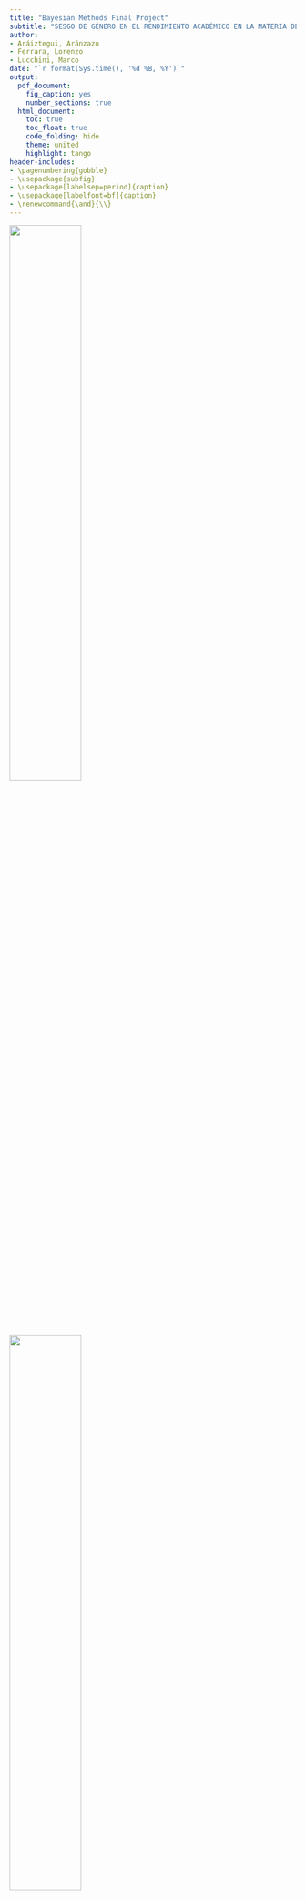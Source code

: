 ```yaml
---
title: "Bayesian Methods Final Project"
subtitle: "SESGO DE GÉNERO EN EL RENDIMIENTO ACADÉMICO EN LA MATERIA DE MATEMÁTICAS"
author:
- Aráiztegui, Aránzazu
- Ferrara, Lorenzo
- Lucchini, Marco
date: "`r format(Sys.time(), '%d %B, %Y')`"
output:
  pdf_document: 
    fig_caption: yes
    number_sections: true
  html_document:
    toc: true
    toc_float: true
    code_folding: hide
    theme: united
    highlight: tango
header-includes:
- \pagenumbering{gobble}
- \usepackage{subfig}
- \usepackage[labelsep=period]{caption}
- \usepackage[labelfont=bf]{caption}
- \renewcommand{\and}{\\}
---
```



\renewcommand{\contentsname}{Índice}
\renewcommand{\figurename}{Figura}
\renewcommand{\tablename}{Tabla}

\captionsetup{width=.75\textwidth}

\vspace{120mm}

<left>
![](Logo UPC.png){width="50%"}
</left> <right>
![](Logo UB.png){width="50%"}
</right> 

\newpage

\tableofcontents

\pagebreak

\pagenumbering{arabic}


```r
knitr::opts_chunk$set(echo = FALSE, warning = FALSE)
library(knitr)
library(kableExtra)
library(summarytools)
library(ggplot2)
library(fastDummies)
library(R2jags)
library(truncnorm)
```

```r
load("alumni.Rdata")
alumni$AREA_TERRITORIAL[alumni$AREA_TERRITORIAL == "Maresme Vallès Oriental" | alumni$AREA_TERRITORIAL == "Maresme-Vallès Oriental"] = "Maresme - Vallès Oriental" 

alumni$AREA_TERRITORIAL = factor(alumni$AREA_TERRITORIAL)
```




# Introducción 

El sesgo de género está presente en numerosos ámbitos de nuestra vida y se aprecia de forma notable en el ámbito educativo, más concretamente en las materias del ámbito STEAM. 
\
Parece ser que aunque no hay una evidente brecha de género en el comienzo de los estudios primarios, el sesgo de género comienza a aparecer de forma clara a lo largo del proceso educativo, agudizándose en las últimas etapas de la educación obligatoria y evidenciándose de forma clara en la educación universitaria.

...

## Descripción del problema

Con el objetivo de evaluar la capacidad y el nivel de competencia en las diferentes áreas del conocimiento que tiene el alumnado de Cataluña, el Departament d’Educació de la Generalitat de Cataluña realiza una prueba de competencias y conocimientos básicos en las áreas lingüísticas, matemáticas y científico-tecnológicas en los últimos cursos de la educación primaria y secundaria.
\
Según el Departament se trata de una evaluación de carácter formativo y orientador que pueda servir tanto a los centros como al profesorado y al propio Departament para impulsar las mejoras en el sistema educativo catalán.


## Objectivos del modelo

Este trabajo tiene como objetivo principal ver si existe un sesgo de género en los resultados obtenidos en la competencia matemática con respecto al sexo y a las competencias humanísticas para ello intentaremos crear un modelo que relacione la puntuación obtenida en la competencia matemática con respecto al sexo, a las competencias lingüísticas e incluso con respecto al tipo de centro educativo o al tamaño de la población. 
\
De esta manera podríamos ver si en el sexo femenino no se da una diferencia entre el rendimiento en humanidades y matemáticas, personas con bajo rendimiento en humanidades también lo tendrían en matemáticas. 
\
Y en cambio en el sexo masculino personas con bajo rendimiento en humanidades tendrían buenos resultados en matemáticas.
\
Si ampliamos los datos y vemos la tabla de resultados para un mismo individuo en sexto de primaria y cuarto de la podríamos establecer un segundo objetivo que sería ver si se mantienen los resultados en ambos sexos o si hay diferencias significativas en cuanto al rendimiento en el área de matemáticas al aumentar la edad en relación al sexo.


\newpage

# Descripción de la base de datos

La base de datos que hemos utilizado en este trabajo procede del catálogo de datos en abierto que proporciona la Generalitat de Catalunya en su página web. **IS a merge between QUARTZ and SISE on common id of the student.** Se puede acceder a la base de datos completa en el siguiente enlace:
\
[Avaluació de quart d’Educació Secundària Obligatòria | Dades obertes de Catalunya](https://analisi.transparenciacatalunya.cat/Educaci-/Avaluaci-de-quart-d-Educaci-Secund-ria-Obligat-ria/59vm-wwq7)
\
El dataset contiene los resultados obtenidos por el alumnado de cuarto curso de ESO en la evaluación de competencias básicas al final de la educación secundaria desde el año 2012.
\
Se incluye un código de alumno para poder hacer comparativas con los resultados obtenidos en sextos de primaria. Dado que el código solo está disponible a partir del año 2016 se utilizarán únicamente los datos del alunado a partir de este año.
\
La base de datos ha sido actualizada el 20 de octubre de 2022
\
**We have 46384 students**


## Definición de las variables utilizadas

Base de dades 

| Nom de columna | Descripció | Tipus |
|--------------------|-----------------------------------------------|----------------|
| PMAT_4 | Puntuació global ponderada de competència matemàtica en el examen de Quart | Nombre |
| PMAT_6 | Puntuació global ponderada de competència matemàtica en el examen de Sisè | Nombre |
| PLENG_4 | Puntuació global ponderada de la competència lingüística en llengua catalana y castellana en el examen de Quart | Nombre |
| PLENG_6 | Puntuació global ponderada de la competència lingüística en llengua catalana y castellana en el examen de Sisè | Nombre |
| PANG_4 | Puntuació global ponderada de la competència lingüística en llengua anglesa en el examen de Quart | Nombre |
| PANG_6 | Puntuació global ponderada de la competència lingüística en llengua anglesa en el examen de Sisè | Nombre |
| GENERE | Gènere de l’alumne/a que es presenta a l’avaluació | Text Pla |
| AREA_TERRITORIAL | Regió on es troba el centre de l’alumne/a que es presenta a l’avaluació | Text Pla |
| NATURALESA | Determina si el centre de l’alumne/a és públic, privat o concertat | Text Pla |
| HÀBITAT | Municipis per trams de població | Text Pla|



## Análisis exploratorio de los datos

We start by looking at our dataset, the students are evenly spread among boys and girls. Their distribution in the areas is the following.

```r
area = alumni$AREA_TERRITORIAL
ggplot(data.frame(area), aes(x=area)) +
  geom_bar(fill="royalblue3") +
  theme(axis.text.x = element_text(angle = 335, vjust = 1, hjust=0)) +
  theme(plot.margin = margin(0,2,0,2, "cm")) +
  ggtitle("Distribución de alumnos entre las áreas", ) + 
  ylab("Número") +
  xlab("Àrea")
```

Analyzing then the division in city we find that most of them lives in medium or big cities.

```r
ciudad = factor(alumni$HÀBITAT, levels = c("Fins a 10000", "De 10001 a 100000", "Més de 100000"))
ggplot(data.frame(ciudad), aes(x=ciudad)) +
  geom_bar(fill="royalblue3") +
  theme(axis.text.x = element_text(angle = 335, vjust = 0.5, hjust=0)) +
  theme(plot.margin = margin(0,1,0,0, "cm")) +
  ggtitle("Distribución de alumnos entre las hàbitat", ) + 
  ylab("Número") +
  xlab("Habitàt")
```

We now look at the grade obtained in the exam of english, lenguage and math in the Sisè and Quart exam. The grades are divided between boys and girls. From the plot we suppose that boys tend to have lower grades in english and lenguage while obtain better result in math with respect to girls.

```r
set.seed(1234)
df=alumni[sample(1:length(alumni$PMAT_6), replace = F, size = 4000), ]

library(tidyverse)

df_tmp = df[,c("PMAT_4",   "PMAT_6",  "PLENG_4",   "PLENG_6",   "PANG_4", "PANG_6",  "GENERE")]
keep = c("PMAT_4",   "PMAT_6",  "PLENG_4",   "PLENG_6",   "PANG_4", "PANG_6",  "GENERE")
df2 = df_tmp[,keep] %>%   # select relevant columns 
  pivot_longer(c(1,2,3,4,5,6),names_to = 'Test')



library(ggplot2)
library(GGally)
ggplot(data = df2, aes(x=GENERE,y=value, fill=GENERE)) + 
  geom_boxplot()+
#  scale_fill_brewer(palette="Green") + 
#  geom_jitter(shape=16, position=position_jitter(0.2))+
  labs(title = 'Comparación de resultados educativos por género',
       y='Notas',x='') +
  facet_wrap(~Test,nrow = 1)
```


We then look at the data in pairs. As espected the data are almost linearly distributed with low variability when comparing the same subject among the years, this means that students who where good in a subject in the Sisè exam were good also in the Quart exam and the opposite. In the other comparison the variability is greater. We also point out the distribution of frequency in the groups by gender, particularly in math where the difference between male and female is more evident.

```r
keep = c("PMAT_4",   "PMAT_6",  "PLENG_4",   "PLENG_6",   "PANG_4", "PANG_6",  "GENERE")
set.seed(1999)
df_sampl <- df[sample(1:dim(df)[1], 1000), keep]

# Different aesthetics for different plot sections and plot types
my_dens <- function(data, mapping, ...) {
  ggplot(data = data, mapping=mapping) +
    geom_density(..., mapping = ggplot2::aes(color = GENERE, alpha = 0.7), fill=NA) 
}

ggpairs(
  df_sampl[,],
  mapping = ggplot2::aes(color = GENERE, alpha = 0.8),
  diag = list(continuous = my_dens),
  upper = list(continuous = wrap("density", alpha = 0.5), combo = "box_no_facet"),
  lower = list(continuous = wrap("points", alpha = 0.3), combo = wrap("dot_no_facet", alpha = 0.4)),
  title = "Comparación de resultados entre sujetos"
)
```



\newpage
# Análisis bayesiano

## Conjunto de modelos

```r
#tmp = alumni
#alumni = tmp
```


```r
#alumni = tmp

names(alumni)[4] = "HABITAT"
alumni = dummy_cols(alumni, select_columns = c("NATURALESA", "GENERE", "HABITAT"), remove_first_dummy = T, remove_selected_columns = T)
areas = dummy_cols(data.frame(Area = alumni$AREA_TERRITORIAL), remove_first_dummy = T, remove_selected_columns = T)
names(areas)=levels(alumni$AREA_TERRITORIAL)[-1]
m=dim(areas)[2]

n = 4000
set.seed(1234)
id_train = sample(1:length(alumni$PMAT_6), replace = F, size = n)
train = alumni[id_train, ]
test = alumni[-id_train, ]

areas_train = areas[id_train, ]
areas_test = areas[-id_train, ]

```

### Presentacion de los modelos


```r
mod.alumni.1 <- "
model {

 for (i in 1:n) {
  y[i]~ dnorm(b0 + mat6*x1[i] + leng4*x2[i] + leng6*x3[i] + ing4*x4[i] + ing6*x5[i] + publica*x6[i] + ciud_peq*x7[i] + ciud_grande*x8[i] + sexo*x9[i] + interaccion*x3[i]*x9[i] + sum(G*geo[i,]), tau_y)
 }
 
 b0 ~ dnorm(0, 1)
 mat6 ~ dnorm(1, 1)  
 leng4 ~ dnorm(1, 1)
 leng6 ~ dnorm(1, 1)
 ing4 ~ dnorm(1, 1)
 ing6 ~ dnorm(0, 1)
 publica ~ dnorm(0, 1)
 ciud_peq ~ dnorm(0, 1)
 ciud_grande ~ dnorm(0, 1)
 sexo ~ dnorm(0, 1)
 interaccion ~ dnorm(0, 1)

 tau_y ~ dgamma(0.001, 0.001)
 sigma_y <- 1/sqrt(tau_y)
 
 for(i in 1:m) {
 G[i] ~ dnorm(0, tau_g)
 # G[i] ~ dnorm(0, 0.001)
 }
 
 tau_g ~ dgamma(0.001, 0.001)
 sigma_g <- 1/sqrt(tau_g)
 # sigma_g=1
}
"

Iter <- 5000
Burn <- 400
Chain <- 2
Thin <- 1 #per eliminare l'effetto dell'autocorrelazione delle simulazioni

data.1 <- list(y = train$PMAT_4, x1 = train$PMAT_6, x2=train$PLENG_4, x3=train$PLENG_6, x4=train$PANG_4, x5=train$PANG_6, x6=train$NATURALESA_Pública, x7=train$`HABITAT_Fins a 10000`, x8=train$`HABITAT_Més de 100000`, x9=train$GENERE_H, geo= areas_train, n = dim(train)[1], m=m)

parameters.1 <- c("b0", "mat6", "leng4", "leng6", "ing4", "ing6", "publica", "ciud_peq", "ciud_grande", "sexo", "interaccion", "sigma_y", "sigma_g", "G")

initials.1=list(list(b0 = 3, mat6 = 1, leng4= 0.1, leng6=0, ing4=0, ing6=0, publica=0, ciud_peq=0,ciud_grande=0,sexo=0,interaccion=0,
                   tau_y = 4, tau_g= 4, G=rep(0,m)),
              list(b0 = 2, mat6 = 1.5, leng4= 0.2 , leng6=0, ing4=1, ing6=1, publica=1, ciud_peq=1, ciud_grande=1,sexo=1,interaccion=1,
                   tau_y = 2, tau_g = 2, G=rep(0,m)))
```

### Justificación e interpretación de los modelos

```r
# if(0)
alumni.sim.1 <- jags(data.1, inits=initials.1, parameters.to.save=parameters.1, 
		  n.iter=(Iter*Thin+Burn),n.burnin=Burn, n.thin=Thin, n.chains=Chain, 
		  model=textConnection(mod.alumni.1))
```

```r
par(mar = c(2, 2, 2, 2))
traceplot(alumni.sim.1, mfrow = c(4,3), varname = parameters.1, col=c("black","red"), ask=F)
```

```r
output = alumni.sim.1
significance = !(output$BUGSoutput$summary[,3]<0 & output$BUGSoutput$summary[,7]>0)

linea = which(rownames(output$BUGSoutput$summary)=="deviance")
confid.inter = output$BUGSoutput$summary[-linea,c(3,7,1)]

par(mfrow=c(1,1), mar = c(6, 3, 2, 1))
plot(1:length(confid.inter[,1]), confid.inter[,3], col="grey", pch=16, axes = F, xlab="", ylab="", ylim = c(-1.5,11), main = "Intervalo de confianza del 95% para los coeficientes")
segments(x0=1:length(confid.inter[,1]), y0 = confid.inter[,1], x1 = 1:length(confid.inter[,1]), y1 = confid.inter[,2], lty = 2)
points(1:length(confid.inter[,1]), confid.inter[,3], col="grey", pch=16)
box()
axis(1, 1:length(rownames(confid.inter)), rownames(confid.inter), las = 2)
axis(2, -1:11, -1:11)
points(1:length(confid.inter[,1]), confid.inter[,2], col="red", pch=16)
points(1:length(confid.inter[,1]), confid.inter[,1], col="blue", pch=16)
abline(h=0, lty=2)

```


### Validación de los modelos

We now predict the values of PMAT_4 for the students in the test set and comopare the results.


```r
# attach.jags(alumni.sim.1)
#  coeff = data.frame(b0)
#  coeff$mat6  =  mat6
#  coeff$leng4=  leng4
#  coeff$leng6 =  leng6
#  coeff$ing4 =  ing4
#  coeff$ing6   =  ing6 
#  coeff$publica   =  publica 
#  coeff$sexo =  sexo
#  coeff$ciud_peq   =  ciud_peq 
#  coeff$ciud_grande =  ciud_grande
#  coeff$interaccion =  interaccion
#  coeff$G = G
#  coeff$sigma_y =  sigma_y
#  coeff$sigma_g =  sigma_g
# detach.jags()

```



```r
M = 4000
# M = 10
set.seed(2023)
id_test_pred = sample(1:dim(test)[1],M)
test_pred = test[id_test_pred,-c(2,3)]
areas_test_pred = areas_test[id_test_pred,]
X = cbind(rep(1,n),as.matrix(test_pred), as.matrix(areas_test_pred), as.matrix(test_pred$PLENG_6*(1-test_pred$GENERE_H)))

C = confid.inter[,1]
C = C[c("b0", "mat6", "leng4", "leng6", "ing4", "ing6", "publica", "sexo", "ciud_peq", "ciud_grande", "G[1]",  "G[2]", "G[3]", "G[4]", "G[5]", "G[6]", "G[7]", "G[8]", "G[9]", "interaccion")]

y_t <- rtruncnorm(M,0,100, X %*% C, confid.inter["sigma_y",3])
per <- quantile(y_t, c(0.05, 0.95))
```

```r
# k = density(train$PMAT_4)
# plot(k, type="l", lwd=2, col="red",
#      main="Systolic Blood Pressure Before and After Treatment",
#      xlab = "Systolic Blood Pressure (mmHg)",
#      ylab = "Frequency", yaxt="n",
#      xlim = c(0, 100), density = TRUE)
# hist(y_t, add = TRUE, density = TRUE)
# polygon(c(110,x,175),c(0,y2,0), col="firebrick3",
#      border = "black")
# polygon(c(117,x,175),c(0,y1,0), col="dodgerblue4",
#      border = "black")
# ylab=c(seq(from=0, to=175, by=25))
# y=c(seq(from=0, to=0.05, length.out = 8))
# axis(2,at=y,labels=ylab, las=1)
# text(x = 120, y = 0.045, "- Pre-Treatment BP", col = "dodgerblue4", cex = 0.9)
# text(x = 120, y = 0.04, " - Post-Treatment BP", col = "firebrick3", cex = 0.9)
# points(109, 0.0445, pch = 15, col = "dodgerblue4")
# points(109, 0.0395, pch = 15, col = "firebrick3")
```

Using Truncated Noemal 0-100
Blue predicted, Red Dataset

```r


ggplot() +
  geom_histogram(data=data.frame(y_t), aes(x=y_t, y=..density..), colour="royalblue3", fill="royalblue3",binwidth=3) +
  geom_density(data=train, aes(x = PMAT_4), color = "red") +
  ggtitle("Comparision between predictive posterior and PMAT_6 distribution", ) + 
  ylab("Density") +
  xlab("Nota") 
  
```









## Conjunto de modelos 2

### Presentacion de los modelos 2
### Justificación e interpretación de los modelos 2
### Validación de los modelos 2


\newpage
# Implementación del modelo

\newpage
# Conclusions



\newpage
# Apéndice
## Código R
## Tablas parámetros estimados
\newpage
# Referencias